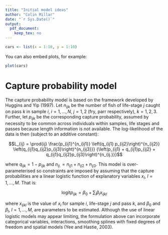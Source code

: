 ```yaml
---
title: "Initial model ideas"
author: "Colin Millar"
date: "`r Sys.Date()`"
output: 
  pdf_document: 
    keep_tex: no
---
```




```r
cars <- list(x = 1:10, y = 1:10)
```

You can also embed plots, for example:

```r
plot(cars)
```

# Capture probability model

The capture probability model is based on the framework developed by Huggins and Yip (1997). Let $n_{ijk}$ be the number of fish of life-stage $j$ caught on pass $k$ in sample $i$, $i = 1,\ldots, N$, $j = 1, 2$ (fry, parr respectively), $k = 1, 2, 3$. Further, let $p_{ijk}$ be the corresponding capture probability, assumed by necessity to be common across individuals within samples, life stages and passes because length information is not available. The log-likelihood of the data is then (subject to an additive constant):

$$L_{ij} = \prod{ij} \frac{p_{ij1}^{n_{ij1}} \left(q_{ij1} p_{ij2}\right)^{n_{ij2}} \left(q_{ij1}q_{ij2}p_{ij3}\right)^{n_{ij3}}} {\left(p_{ij1} + q_{ij1}p_{ij2} + q_{ij1}q_{ij2}p_{ij3}\right)^{n_{ij.}}}$$

where $q_{ijk} = 1 - p_{ijk}$ and $n_{ij.} = n_{ij1} + n_{ij2} + n_{ij3}$. This model is over-parameterised so constraints are imposed by assuming that the capture probabilities are a linear logistic function of explanatory variables $x_l$, $l = 1, \ldots, M$. That is:

$$\text{logit} p_{ijk} = \beta_0 + \sum_{l} \beta_l x_{ijkl}$$

where $x_{ijkl}$ is the value of $x_l$ for sample $i$, life-stage $j$ and pass $k$, and $\beta_0$ and $\beta_l$, $l = 1, \ldots, M$, are parameters to be estimated. Although the use of linear logistic models may appear limiting, the formulation above can incorporate categorical variables, interactions, smoothing splines with fixed degrees of freedom and spatial models (Yee and Hastie, 2003). 

